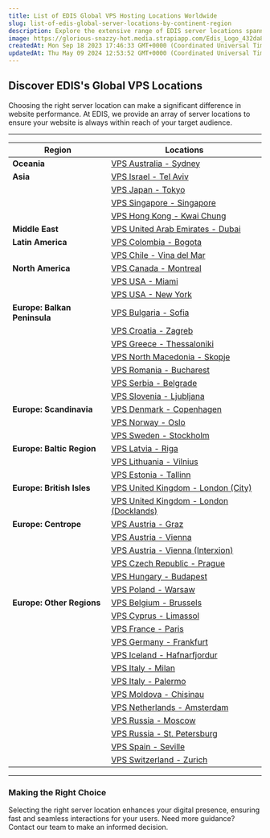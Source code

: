 ```yaml
---
title: List of EDIS Global VPS Hosting Locations Worldwide
slug: list-of-edis-global-server-locations-by-continent-region
description: Explore the extensive range of EDIS server locations spanning continents from Asia to South America. Find the perfect hosting region tailored to your audience's proximity for optimum performance.
image: https://glorious-snazzy-hot.media.strapiapp.com/Edis_Logo_432da83b15.jpg
createdAt: Mon Sep 18 2023 17:46:33 GMT+0000 (Coordinated Universal Time)
updatedAt: Thu May 09 2024 12:53:52 GMT+0000 (Coordinated Universal Time)
---
```



## Discover EDIS's Global VPS Locations

Choosing the right server location can make a significant difference in website performance. At EDIS, we provide an array of server locations to ensure your website is always within reach of your target audience.

<CtaButton label="Explore All Our VPS Offerings" link="https://www.edisglobal.com/#start-now" openInNewTab={true} />

---

| **Region**               | **Locations**                                                                                   |
|--------------------------|-----------------------------------------------------------------------------------------------|
| **Oceania**              | [VPS Australia - Sydney](https://www.edisglobal.com/vps-hosting/australia-sydney)              |
| **Asia**                 | [VPS Israel - Tel Aviv](https://www.edisglobal.com/vps-hosting/israel-tel-aviv)               |
|                          | [VPS Japan - Tokyo](https://www.edisglobal.com/vps-hosting/japan-tokyo)                       |
|                          | [VPS Singapore - Singapore](https://www.edisglobal.com/vps-hosting/singapore-singapore)       |
|                          | [VPS Hong Kong - Kwai Chung](https://www.edisglobal.com/vps-hosting/hongkong-kwai-chung)      |
| **Middle East**          | [VPS United Arab Emirates - Dubai](https://www.edisglobal.com/vps-hosting/united-arab-emirates-dubai) |
| **Latin America**        | [VPS Colombia - Bogota](https://www.edisglobal.com/vps-hosting/colombia-bogota)               |
|                          | [VPS Chile - Vina del Mar](https://www.edisglobal.com/vps-hosting/chile-vina-del-mar)         |
| **North America**        | [VPS Canada - Montreal](https://www.edisglobal.com/vps-hosting/canada-montreal)               |
|                          | [VPS USA - Miami](https://www.edisglobal.com/vps-hosting/usa-miami)                           |
|                          | [VPS USA - New York](https://www.edisglobal.com/vps-hosting/usa-new-york)                     |
| **Europe: Balkan Peninsula** | [VPS Bulgaria - Sofia](https://www.edisglobal.com/vps-hosting/bulgaria-sofia)              |
|                          | [VPS Croatia - Zagreb](https://www.edisglobal.com/vps-hosting/croatia-zagreb)                 |
|                          | [VPS Greece - Thessaloniki](https://www.edisglobal.com/vps-hosting/greece-thessaloniki)       |
|                          | [VPS North Macedonia - Skopje](https://www.edisglobal.com/vps-hosting/north-macedonia-skopje) |
|                          | [VPS Romania - Bucharest](https://www.edisglobal.com/vps-hosting/romania-bucharest)           |
|                          | [VPS Serbia - Belgrade](https://www.edisglobal.com/vps-hosting/serbia-belgrade)               |
|                          | [VPS Slovenia - Ljubljana](https://www.edisglobal.com/vps-hosting/slovenia-ljubljana)         |
| **Europe: Scandinavia**  | [VPS Denmark - Copenhagen](https://www.edisglobal.com/vps-hosting/denmark-copenhagen)         |
|                          | [VPS Norway - Oslo](https://www.edisglobal.com/vps-hosting/norway-oslo)                       |
|                          | [VPS Sweden - Stockholm](https://www.edisglobal.com/vps-hosting/sweden-stockholm)            |
| **Europe: Baltic Region**| [VPS Latvia - Riga](https://www.edisglobal.com/vps-hosting/latvia-riga)                       |
|                          | [VPS Lithuania - Vilnius](https://www.edisglobal.com/vps-hosting/lithuania-vilnius)           |
|                          | [VPS Estonia - Tallinn](https://www.edisglobal.com/vps-hosting/estonia-tallinn)               |
| **Europe: British Isles**| [VPS United Kingdom - London (City)](https://www.edisglobal.com/vps-hosting/united-kingdom-london-city) |
|                          | [VPS United Kingdom - London (Docklands)](https://www.edisglobal.com/vps-hosting/unitedkingdom-london-docklands) |
| **Europe: Centrope**     | [VPS Austria - Graz](https://www.edisglobal.com/vps-hosting/austria-graz)                     |
|                          | [VPS Austria - Vienna](https://www.edisglobal.com/vps-hosting/austria-vienna)                 |
|                          | [VPS Austria - Vienna (Interxion)](https://www.edisglobal.com/vps-hosting/austria-vienna-interxion) |
|                          | [VPS Czech Republic - Prague](https://www.edisglobal.com/vps-hosting/czech-republic-prague)   |
|                          | [VPS Hungary - Budapest](https://www.edisglobal.com/vps-hosting/hungary-budapest)             |
|                          | [VPS Poland - Warsaw](https://www.edisglobal.com/vps-hosting/poland-warsaw)                   |
| **Europe: Other Regions**| [VPS Belgium - Brussels](https://www.edisglobal.com/vps-hosting/belgium-brussels)             |
|                          | [VPS Cyprus - Limassol](https://www.edisglobal.com/vps-hosting/cyprus-limassol)               |
|                          | [VPS France - Paris](https://www.edisglobal.com/vps-hosting/france-paris)                     |
|                          | [VPS Germany - Frankfurt](https://www.edisglobal.com/vps-hosting/germany-frankfurt)           |
|                          | [VPS Iceland - Hafnarfjordur](https://www.edisglobal.com/vps-hosting/iceland-hafnarfjordur)   |
|                          | [VPS Italy - Milan](https://www.edisglobal.com/vps-hosting/italy-milan)                       |
|                          | [VPS Italy - Palermo](https://www.edisglobal.com/vps-hosting/italy-palermo)                   |
|                          | [VPS Moldova - Chisinau](https://www.edisglobal.com/vps-hosting/moldova-chisinau)             |
|                          | [VPS Netherlands - Amsterdam](https://www.edisglobal.com/vps-hosting/netherlands-amsterdam)   |
|                          | [VPS Russia - Moscow](https://www.edisglobal.com/vps-hosting/russia-moscow)                   |
|                          | [VPS Russia - St. Petersburg](https://www.edisglobal.com/vps-hosting/russia-st-petersburg)    |
|                          | [VPS Spain - Seville](https://www.edisglobal.com/vps-hosting/spain-seville)                   |
|                          | [VPS Switzerland - Zurich](https://www.edisglobal.com/vps-hosting/switzerland-zurich)         |

---

### Making the Right Choice

Selecting the right server location enhances your digital presence, ensuring fast and seamless interactions for your users. Need more guidance? Contact our team to make an informed decision.